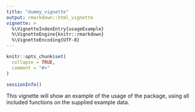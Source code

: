 ```yaml
---
title: "dummy_vignette"
output: rmarkdown::html_vignette
vignette: >
  %\VignetteIndexEntry{usageExample}
  %\VignetteEngine{knitr::rmarkdown}
  %\VignetteEncoding{UTF-8}
---
```


```r
knitr::opts_chunk$set(
  collapse = TRUE,
  comment = "#>"
)
```

```r
sessionInfo()
```

This vignette will show an example of the usage of the package, 
using all included functions on the supplied example data.
